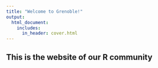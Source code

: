 ```yaml
---
title: "Welcome to Grenoble!"
output:
  html_document:
    includes:
      in_header: cover.html
---
```


## This is the website of our R community